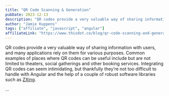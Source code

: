 ```yaml
---
title: "QR Code Scanning & Generation"
pubDate: 2023-12-13
description: "QR codes provide a very valuable way of sharing information with users, and many applications rely on them for various purposes. Common examples of places where QR codes can be useful include but are not limited to theaters, social gatherings and other booking services. Integrating QR codes can seem intimidating, but thankfully they’re not too difficult to handle with Angular and the help of a couple of robust software libraries such as ZXing."
author: "Jamie Kuppens"
tags: ["affiliate", "javascript", "angular"]
affiliateLink: "https://www.thisdot.co/blog/qr-code-scanning-and-generation"
---
```


QR codes provide a very valuable way of sharing information with users, and
many applications rely on them for various purposes. Common examples of places
where QR codes can be useful include but are not limited to theaters, social
gatherings and other booking services. Integrating QR codes can seem
intimidating, but thankfully they’re not too difficult to handle with Angular
and the help of a couple of robust software libraries such as
[ZXing](https://github.com/zxing/zxing).

...
